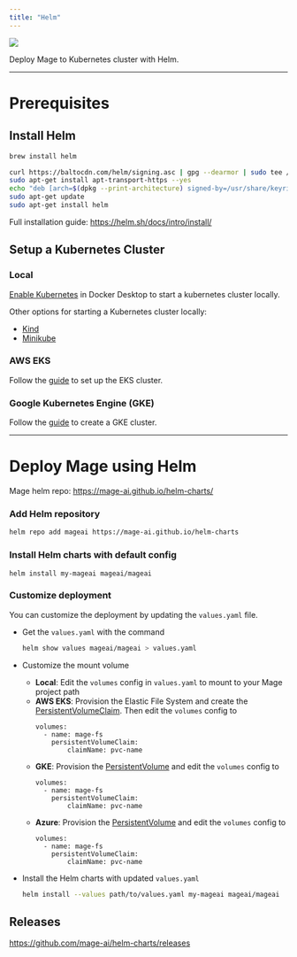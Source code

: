 ```yaml
---
title: "Helm"
---
```


![](https://avatars.githubusercontent.com/u/15859888?s=200&v=4)

Deploy Mage to Kubernetes cluster with Helm.

---

# Prerequisites

## Install Helm

<CodeGroup>

```bash From Homebrew (macOS)
brew install helm
```

```bash From Apt (Debian/Ubuntu)
curl https://baltocdn.com/helm/signing.asc | gpg --dearmor | sudo tee /usr/share/keyrings/helm.gpg > /dev/null
sudo apt-get install apt-transport-https --yes
echo "deb [arch=$(dpkg --print-architecture) signed-by=/usr/share/keyrings/helm.gpg] https://baltocdn.com/helm/stable/debian/ all main" | sudo tee /etc/apt/sources.list.d/helm-stable-debian.list
sudo apt-get update
sudo apt-get install helm
```

</CodeGroup>

Full installation guide: https://helm.sh/docs/intro/install/

## Setup a Kubernetes Cluster

### Local
[Enable Kubernetes](https://docs.docker.com/desktop/kubernetes/#enable-kubernetes) in Docker Desktop to start a kubernetes cluster locally.

Other options for starting a Kubernetes cluster locally:
* [Kind](https://kind.sigs.k8s.io/docs/user/quick-start/)
* [Minikube](https://minikube.sigs.k8s.io/docs/start/)


### AWS EKS
Follow the [guide](https://docs.mage.ai/production/deploying-to-cloud/aws/setup#deploy-to-eks-cluster) to set up the EKS cluster.

### Google Kubernetes Engine (GKE)
Follow the [guide](https://cloud.google.com/kubernetes-engine/docs/deploy-app-cluster#create_cluster) to create a GKE cluster.

---

# Deploy Mage using Helm

Mage helm repo: https://mage-ai.github.io/helm-charts/

### Add Helm repository
```bash
helm repo add mageai https://mage-ai.github.io/helm-charts
```

### Install Helm charts with default config
```
helm install my-mageai mageai/mageai
```

### Customize deployment 
You can customize the deployment by updating the `values.yaml` file.

- Get the `values.yaml` with the command
    
    ```bash
    helm show values mageai/mageai > values.yaml
    ```
    
- Customize the mount volume
  - **Local**: Edit the `volumes` config in `values.yaml` to mount to your Mage project path
  - **AWS EKS**: Provision the Elastic File System and create the [PersistentVolumeClaim](https://github.com/mage-ai/mage-ai-terraform-templates/blob/master/aws-eks/kube/efs-pvc.yaml). Then edit the `volumes` config to 
    ```
    volumes:
      - name: mage-fs
        persistentVolumeClaim:
            claimName: pvc-name
    ```
  - **GKE**: Provision the [PersistentVolume](https://cloud.google.com/kubernetes-engine/docs/concepts/persistent-volumes#dynamic_provisioning) and edit the `volumes` config to 
    ```
    volumes:
      - name: mage-fs
        persistentVolumeClaim:
            claimName: pvc-name
    ```
  - **Azure**: Provision the [PersistentVolume](https://learn.microsoft.com/en-us/azure/aks/concepts-storage#persistent-volume-claims) and edit the `volumes` config to
    ```
    volumes:
      - name: mage-fs
        persistentVolumeClaim:
            claimName: pvc-name
    ```

- Install the Helm charts with updated `values.yaml`
    ```bash
    helm install --values path/to/values.yaml my-mageai mageai/mageai
    ```
    
## Releases

https://github.com/mage-ai/helm-charts/releases
